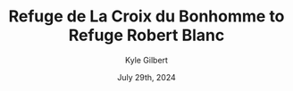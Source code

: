 ---
author: Kyle Gilbert
date: July 29th, 2024
id: soNpsVR3Uz
parent: bQZ6JTM4hJ
route: tour-du-mont-blanc-2024/16648510931
gain: 3988
loss: 3046
miles: 9.57
time: 6,38
categories: stage
title: Refuge de La Croix du Bonhomme to Refuge Robert Blanc
readOnly: true
---